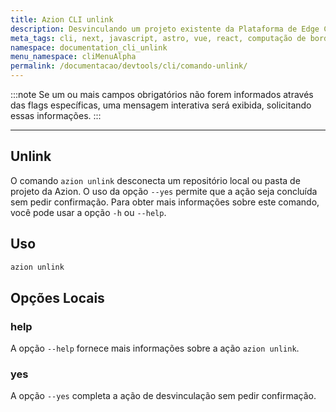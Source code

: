 ```yaml
---
title: Azion CLI unlink
description: Desvinculando um projeto existente da Plataforma de Edge Computing da Azion.
meta_tags: cli, next, javascript, astro, vue, react, computação de borda
namespace: documentation_cli_unlink
menu_namespace: cliMenuAlpha
permalink: /documentacao/devtools/cli/comando-unlink/
---
```


:::note
Se um ou mais campos obrigatórios não forem informados através das flags específicas, uma mensagem interativa será exibida, solicitando essas informações.
:::

---

## Unlink

O comando `azion unlink` desconecta um repositório local ou pasta de projeto da Azion. O uso da opção `--yes` permite que a ação seja concluída sem pedir confirmação. Para obter mais informações sobre este comando, você pode usar a opção `-h` ou `--help`.

## Uso

```bash
azion unlink
```

## Opções Locais

### help

A opção `--help` fornece mais informações sobre a ação `azion unlink`.

### yes

A opção `--yes` completa a ação de desvinculação sem pedir confirmação.